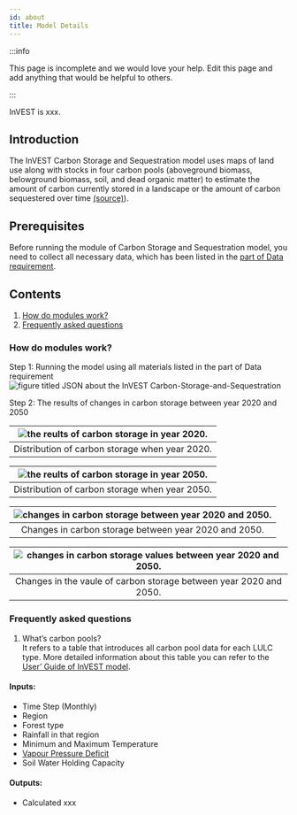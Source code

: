 ```yaml
---
id: about
title: Model Details
---
```


:::info

This page is incomplete and we would love your help. Edit this page and add anything that would be helpful to others.

:::

InVEST is xxx.
## Introduction
The InVEST Carbon Storage and Sequestration model uses maps of land use along with stocks in four carbon pools (aboveground biomass, belowground biomass, soil, and dead organic matter) to estimate the amount of carbon currently stored in a landscape or the amount of carbon sequestered over time [(source)](https://invest-userguide.readthedocs.io/en/latest/carbonstorage.html)).

## Prerequisites

Before running the module of Carbon Storage and Sequestration model, you need to collect all necessary data, which has been listed in the [part of Data requirement](https://xiaoganghe.github.io/InVEST-Cities-in-Nature/docs/Carbon-Storage-and-Sequestration/about).

## Contents

1. [How do modules work?](#how-do-modules-work)
2. [Frequently asked questions](#frequently-asked-questions)

### How do modules work?

Step 1: Running the model using all materials listed in the part of Data requirement  
![figure titled `JSON about the InVEST Carbon-Storage-and-Sequestration`](../../static/img/CSS-JSON.png) 

Step 2: The results of changes in carbon storage between year 2020 and 2050  

|![the reults of carbon storage in year 2020.](../../static/img/css-current-carbon.png) |
|:--:|
| Distribution of carbon storage when year 2020. |  

|![the reults of carbon storage in year 2050.](../../static/img/css-future-carbon.png) |
|:--:|
| Distribution of carbon storage when year 2050. |

|![changes in carbon storage between year 2020 and 2050.](../../static/img/css-changes-carbon.png) |
|:--:|
| Changes in carbon storage between year 2020 and 2050. |

|![changes in carbon storage values between year 2020 and 2050.](../../static/img/css-changes-values-carbon.png) |
|:--:|
| Changes in the vaule of carbon storage between year 2020 and 2050. |

### Frequently asked questions

1. What’s carbon pools?  
   It refers to a table that introduces all carbon pool data for each LULC type. More detailed information about this table you can refer to the [User’ Guide of InVEST model](https://storage.googleapis.com/releases.naturalcapitalproject.org/investuserguide/latest/carbonstorage.html#data-needs).
   
#### Inputs:

- Time Step (Monthly)
- Region
- Forest type
- Rainfall in that region
- Minimum and Maximum Temperature
- [Vapour Pressure Deficit](https://en.wikipedia.org/wiki/Vapour-pressure_deficit)
- Soil Water Holding Capacity

#### Outputs:

- Calculated xxx



